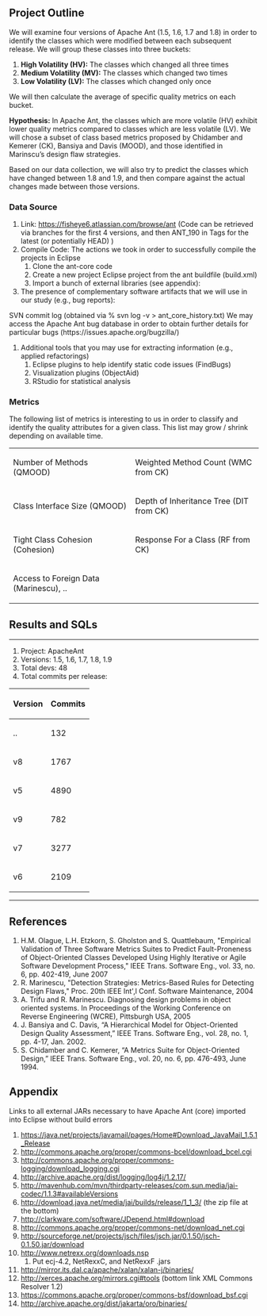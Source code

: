 ==Project Outline==
We will examine four versions of Apache Ant (1.5, 1.6, 1.7 and 1.8) in order to identify the classes which were modified between each subsequent release. We will group these classes into three buckets:

# '''High Volatility (HV):''' The classes which changed all three times
# '''Medium Volatility (MV):''' The classes which changed two times
# '''Low Volatility (LV):''' The classes which changed only once

We will then calculate the average of specific quality metrics on each bucket.

'''Hypothesis:''' In Apache Ant, the classes which are more volatile (HV) exhibit lower quality metrics compared to classes which are less volatile (LV). We will chose a subset of class based metrics proposed by Chidamber and Kemerer (CK),  Bansiya and Davis (MOOD), and those identified in Marinscu’s design flaw strategies.

Based on our data collection, we will also try to predict the classes which have changed between 1.8 and 1.9, and then compare against the actual changes made between those versions.

===Data Source===
# Link: https://fisheye6.atlassian.com/browse/ant (Code can be retrieved via branches for the first 4 versions, and then ANT_190 in Tags for the latest (or potentially HEAD) )
# Compile Code: The actions we took in order to successfully compile the projects in Eclipse
## Clone the ant-core code
## Create a new project Eclipse project from the ant buildfile (build.xml)
## Import a bunch of external libraries (see appendix):
# The presence of complementary software artifacts that we will use in our study (e.g., bug reports):
SVN commit log (obtained via % svn log <ant repo> -v > ant_core_history.txt)
We may access the Apache Ant bug database in order to obtain further details for particular bugs (https://issues.apache.org/bugzilla/)
# Additional tools that you may use for extracting information (e.g., applied refactorings)
## Eclipse plugins to help identify static code issues (FindBugs)
## Visualization plugins (ObjectAid)
## RStudio for statistical analysis

===Metrics===
The following list of metrics is interesting to us in order to classify and identify the quality attributes for a given class. This list may grow / shrink depending on available time.

{| class="wikitable"
|-
| Number of Methods (QMOOD)
| Weighted Method Count (WMC from CK)
|-
| Class Interface Size (QMOOD)
| Depth of Inheritance Tree (DIT from CK)
|-
| Tight Class Cohesion (Cohesion)
| Response For a Class (RF from CK)
|-
| Access to Foreign Data (Marinescu), ..
|}

==Results and SQLs==
--------------------------
# Project: ApacheAnt
# Versions: 1.5, 1.6, 1.7, 1.8, 1.9
# Total devs: 48
# Total commits per release:
{| class="wikitable"
|-
! Version
! Commits
|-
|    ..   
|   132
|-
|   v8    
|  1767
|-
|   v5    
|  4890
|-
|   v9    
|   782
|-
|   v7    
|  3277
|-
|   v6    
|  2109
|}

--------------------------


==References==

# H.M. Olague, L.H. Etzkorn, S. Gholston and S. Quattlebaum, "Empirical Validation of Three Software Metrics Suites to Predict Fault-Proneness of Object-Oriented Classes Developed Using Highly Iterative or Agile Software Development Process," IEEE Trans. Software Eng., vol. 33, no. 6, pp. 402-419, June 2007
# R. Marinescu, "Detection Strategies: Metrics-Based Rules for Detecting Design Flaws," Proc. 20th IEEE Int',l Conf. Software Maintenance, 2004
# A. Trifu and R. Marinescu. Diagnosing design problems in object oriented systems. In Proceedings of the Working Conference on Reverse Engineering (WCRE), Pittsburgh USA, 2005
# J. Bansiya and C. Davis, “A Hierarchical Model for Object-Oriented Design Quality Assessment,” IEEE Trans. Software Eng., vol. 28, no. 1, pp. 4-17, Jan. 2002.
# S. Chidamber and C. Kemerer, “A Metrics Suite for Object-Oriented Design,” IEEE Trans. Software Eng., vol. 20, no. 6, pp. 476-493, June 1994.

==Appendix==

Links to all external JARs necessary to have Apache Ant (core) imported into Eclipse without build errors
# https://java.net/projects/javamail/pages/Home#Download_JavaMail_1.5.1_Release
# http://commons.apache.org/proper/commons-bcel/download_bcel.cgi
# http://commons.apache.org/proper/commons-logging/download_logging.cgi
# http://archive.apache.org/dist/logging/log4j/1.2.17/
# http://mavenhub.com/mvn/thirdparty-releases/com.sun.media/jai-codec/1.1.3#availableVersions
# http://download.java.net/media/jai/builds/release/1_1_3/ (the zip file at the bottom)
# http://clarkware.com/software/JDepend.html#download
# http://commons.apache.org/proper/commons-net/download_net.cgi
# http://sourceforge.net/projects/jsch/files/jsch.jar/0.1.50/jsch-0.1.50.jar/download
# http://www.netrexx.org/downloads.nsp
## Put ecj-4.2, NetRexxC, and NetRexxF .jars 
# http://mirror.its.dal.ca/apache/xalan/xalan-j/binaries/
# http://xerces.apache.org/mirrors.cgi#tools (bottom link XML Commons Resolver 1.2)
# https://commons.apache.org/proper/commons-bsf/download_bsf.cgi
# http://archive.apache.org/dist/jakarta/oro/binaries/
